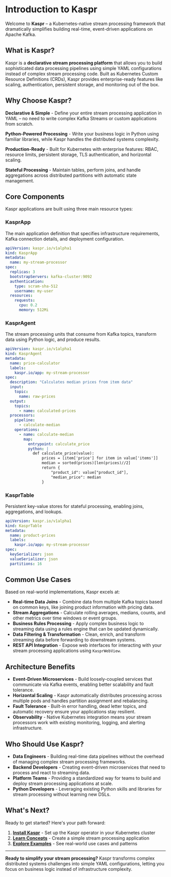 # Introduction to Kaspr

Welcome to **Kaspr** – a Kubernetes-native stream processing framework that dramatically simplifies building real-time, event-driven applications on Apache Kafka.

## What is Kaspr?

Kaspr is a **declarative stream processing platform** that allows you to build sophisticated data processing pipelines using simple YAML configurations instead of complex stream processing code. Built as Kubernetes Custom Resource Definitions (CRDs), Kaspr provides enterprise-ready features like scaling, authentication, persistent storage, and monitoring out of the box.

## Why Choose Kaspr?

**Declarative & Simple** - Define your entire stream processing application in YAML – no need to write complex Kafka Streams or custom applications from scratch.

**Python-Powered Processing** - Write your business logic in Python using familiar libraries, while Kaspr handles the distributed systems complexity.

**Production-Ready** - Built for Kubernetes with enterprise features: RBAC, resource limits, persistent storage, TLS authentication, and horizontal scaling.

**Stateful Processing** - Maintain tables, perform joins, and handle aggregations across distributed partitions with automatic state management.

## Core Components

Kaspr applications are built using three main resource types:

### KasprApp
The main application definition that specifies infrastructure requirements, Kafka connection details, and deployment configuration.

```yaml filename="app.yaml"
apiVersion: kaspr.io/v1alpha1
kind: KasprApp
metadata:
  name: my-stream-processor
spec:
  replicas: 3
  bootstrapServers: kafka-cluster:9092
  authentication:
    type: scram-sha-512
    username: my-user
  resources:
    requests:
      cpu: 0.2
      memory: 512Mi
```

### KasprAgent
The stream processing units that consume from Kafka topics, transform data using Python logic, and produce results.

```yaml filename="agent.yaml"
apiVersion: kaspr.io/v1alpha1
kind: KasprAgent
metadata:
  name: price-calculator
  labels:
    kaspr.io/app: my-stream-processor
spec:
  description: "Calculates median prices from item data"
  input:
    topic:
      name: raw-prices
  output:
    topics:
      - name: calculated-prices
  processors:
    pipeline:
      - calculate-median
    operations:
      - name: calculate-median
        map:
          entrypoint: calculate_price
          python: |
            def calculate_price(value):
                prices = [item['price'] for item in value['items']]
                median = sorted(prices)[len(prices)//2]
                return {
                    "product_id": value["product_id"],
                    "median_price": median
                }
```

### KasprTable
Persistent key-value stores for stateful processing, enabling joins, aggregations, and lookups.

```yaml filename="table.yaml"
apiVersion: kaspr.io/v1alpha1
kind: KasprTable
metadata:
  name: product-prices
  labels:
    kaspr.io/app: my-stream-processor
spec:
  keySerializer: json
  valueSerializer: json
  partitions: 16
```

## Common Use Cases

Based on real-world implementations, Kaspr excels at:

- **Real-time Data Joins** - Combine data from multiple Kafka topics based on common keys, like joining product information with pricing data.
- **Stream Aggregations** - Calculate rolling averages, medians, counts, and other metrics over time windows or event groups.
- **Business Rules Processing** - Apply complex business logic to streaming data using a rules engine that can be updated dynamically.
- **Data Filtering & Transformation** - Clean, enrich, and transform streaming data before forwarding to downstream systems.
- **REST API Integration** - Expose web interfaces for interacting with your stream processing applications using `KasprWebView`.

## Architecture Benefits

- **Event-Driven Microservices** - Build loosely-coupled services that communicate via Kafka events, enabling better scalability and fault tolerance.
- **Horizontal Scaling** - Kaspr automatically distributes processing across multiple pods and handles partition assignment and rebalancing.
- **Fault Tolerance** - Built-in error handling, dead letter topics, and automatic recovery ensure your applications stay resilient.
- **Observability** - Native Kubernetes integration means your stream processors work with existing monitoring, logging, and alerting infrastructure.

## Who Should Use Kaspr?

- **Data Engineers** - Building real-time data pipelines without the overhead of managing complex stream processing frameworks.
- **Backend Developers** - Creating event-driven microservices that need to process and react to streaming data.
- **Platform Teams** - Providing a standardized way for teams to build and deploy stream processing applications at scale.
- **Python Developers** - Leveraging existing Python skills and libraries for stream processing without learning new DSLs.

## What's Next?

Ready to get started? Here's your path forward:

1. **[Install Kaspr](/docs/getting-started/installation)** - Set up the Kaspr operator in your Kubernetes cluster
3. **[Learn Concepts](/docs/user-guide/concepts)** - Create a simple stream processing application
4. **[Explore Examples](https://github.com/TotalWineLabs/kaspr-operator/tree/master/examples)** - See real-world use cases and patterns

---

**Ready to simplify your stream processing?** Kaspr transforms complex distributed systems challenges into simple YAML configurations, letting you focus on business logic instead of infrastructure complexity.